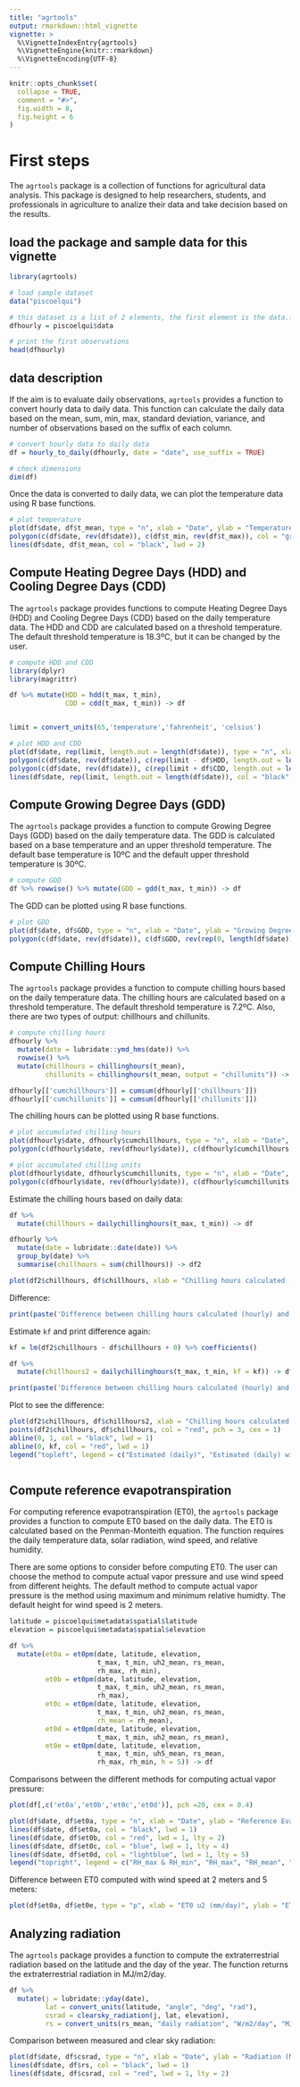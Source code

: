 ```yaml
---
title: "agrtools"
output: rmarkdown::html_vignette
vignette: >
  %\VignetteIndexEntry{agrtools}
  %\VignetteEngine{knitr::rmarkdown}
  %\VignetteEncoding{UTF-8}
---
```


```r
knitr::opts_chunk$set(
  collapse = TRUE,
  comment = "#>",
  fig.width = 8,
  fig.height = 6
)
```

# First steps

The `agrtools` package is a collection of functions for agricultural data analysis. This package is designed to help researchers, students, and professionals in agriculture to analize their data and take decision based on the results.

## load the package and sample data for this vignette

```r
library(agrtools)

# load sample dataset
data("piscoelqui")

# this dataset is a list of 2 elements, the first element is the data.frame with observations and the second element is the metadata
dfhourly = piscoelqui$data

# print the first observations
head(dfhourly)
```

## data description

If the aim is to evaluate daily observations, `agrtools` provides a function to convert hourly data to daily data. This function can calculate the daily data based on the mean, sum, min, max, standard deviation, variance, and number of observations based on the suffix of each column.

```r
# convert hourly data to daily data
df = hourly_to_daily(dfhourly, date = "date", use_suffix = TRUE)

# check dimensions
dim(df)
```

Once the data is converted to daily data, we can plot the temperature data using R base functions.

```r
# plot temperature
plot(df$date, df$t_mean, type = "n", xlab = "Date", ylab = "Temperature (ºC)", ylim = c(0, 35))
polygon(c(df$date, rev(df$date)), c(df$t_min, rev(df$t_max)), col = "gray", border = NA)
lines(df$date, df$t_mean, col = "black", lwd = 2)

```

## Compute Heating Degree Days (HDD) and Cooling Degree Days (CDD)

The `agrtools` package provides functions to compute Heating Degree Days (HDD) and Cooling Degree Days (CDD) based on the daily temperature data. The HDD and CDD are calculated based on a threshold temperature. The default threshold temperature is 18.3ºC, but it can be changed by the user.

```r
# compute HDD and CDD
library(dplyr)
library(magrittr)

df %>% mutate(HDD = hdd(t_max, t_min),
              CDD = cdd(t_max, t_min)) -> df


limit = convert_units(65,'temperature','fahrenheit', 'celsius')

# plot HDD and CDD
plot(df$date, rep(limit, length.out = length(df$date)), type = "n", xlab = "Date", ylab = "Temperatuce (ºC)", col = "black", lwd = 2, ylim = c(10, 25))
polygon(c(df$date, rev(df$date)), c(rep(limit - df$HDD, length.out = length(df$date)), rep(limit, length.out = length(df$date))), col = "red", border = NA)
polygon(c(df$date, rev(df$date)), c(rep(limit + df$CDD, length.out = length(df$date)), rep(limit, length.out = length(df$date))), col = "blue", border = NA)
lines(df$date, rep(limit, length.out = length(df$date)), col = "black", lwd = 2)

```

## Compute Growing Degree Days (GDD)

The `agrtools` package provides a function to compute Growing Degree Days (GDD) based on the daily temperature data. The GDD is calculated based on a base temperature and an upper threshold temperature. The default base temperature is 10ºC and the default upper threshold temperature is 30ºC.

```r
# compute GDD
df %>% rowwise() %>% mutate(GDD = gdd(t_max, t_min)) -> df
```

The GDD can be plotted using R base functions.

```r
# plot GDD
plot(df$date, df$GDD, type = "n", xlab = "Date", ylab = "Growing Degree Days", col = "black", lwd = 2)
polygon(c(df$date, rev(df$date)), c(df$GDD, rev(rep(0, length(df$date)))), col = "lightgreen", border = 'black')
```


## Compute Chilling Hours

The `agrtools` package provides a function to compute chilling hours based on the daily temperature data. The chilling hours are calculated based on a threshold temperature. The default threshold temperature is 7.2ºC. Also, there are two types of output: chillhours and chillunits.

```r
# compute chilling hours
dfhourly %>%
  mutate(date = lubridate::ymd_hms(date)) %>% 
  rowwise() %>% 
  mutate(chillhours = chillinghours(t_mean),
         chillunits = chillinghours(t_mean, output = "chillunits")) -> dfhourly

dfhourly[['cumchillhours']] = cumsum(dfhourly[['chillhours']])
dfhourly[['cumchillunits']] = cumsum(dfhourly[['chillunits']])
```

The chilling hours can be plotted using R base functions.

```r
# plot accumulated chilling hours
plot(dfhourly$date, dfhourly$cumchillhours, type = "n", xlab = "Date", ylab = "Chilling Hours", col = "black", lwd = 2)
polygon(c(dfhourly$date, rev(dfhourly$date)), c(dfhourly$cumchillhours, rev(rep(0, length(dfhourly$date)))), col = "lightblue", border = 'black')

```


```r
# plot accumulated chilling units
plot(dfhourly$date, dfhourly$cumchillunits, type = "n", xlab = "Date", ylab = "Chilling Units", col = "black", lwd = 2)
polygon(c(dfhourly$date, rev(dfhourly$date)), c(dfhourly$cumchillunits, rev(rep(0, length(dfhourly$date)))), col = "lightblue", border = 'black')
```

Estimate the chilling hours based on daily data:

```r
df %>% 
  mutate(chillhours = dailychillinghours(t_max, t_min)) -> df

dfhourly %>% 
  mutate(date = lubridate::date(date)) %>% 
  group_by(date) %>%
  summarise(chillhours = sum(chillhours)) -> df2

plot(df2$chillhours, df$chillhours, xlab = "Chilling hours calculated (hourly)", ylab = "Chilling hours estimated (daily)", col = "black", pch = 20, cex = 1)
```

Difference:

```r
print(paste('Difference between chilling hours calculated (hourly) and estimated (daily):', sum(df2$chillhours - df$chillhours)))
```


Estimate `kf` and print difference again:

```r
kf = lm(df2$chillhours ~ df$chillhours + 0) %>% coefficients()

df %>% 
  mutate(chillhours2 = dailychillinghours(t_max, t_min, kf = kf)) -> df

print(paste('Difference between chilling hours calculated (hourly) and estimated (daily):', sum(df2$chillhours - df$chillhours2)))
```

Plot to see the difference:

```r
plot(df2$chillhours, df$chillhours2, xlab = "Chilling hours calculated (hourly)", ylab = "Chilling hours estimated (daily)", col = "black", pch = 4, cex = 1)
points(df2$chillhours, df$chillhours, col = "red", pch = 3, cex = 1)
abline(0, 1, col = "black", lwd = 1)
abline(0, kf, col = "red", lwd = 1)
legend("topleft", legend = c("Estimated (daily)", "Estimated (daily) with kf"), col = c("black", "red"), pch = c(4,3))


```

```r
```

## Compute reference evapotranspiration

For computing reference evapotranspiration (ET0), the `agrtools` package provides a function to compute ET0 based on the daily data. The ET0 is calculated based on the Penman-Monteith equation. The function requires the daily temperature data, solar radiation, wind speed, and relative humidity.

There are some options to consider before computing ET0. The user can choose the method to compute actual vapor pressure and use wind speed from different heights. The default method to compute actual vapor pressure is the method using maximum and minimum relative humidty. The default height for wind speed is 2 meters.

```r

latitude = piscoelqui$metadata$spatial$latitude
elevation = piscoelqui$metadata$spatial$elevation

df %>% 
  mutate(et0a = et0pm(date, latitude, elevation,
                      t_max, t_min, uh2_mean, rs_mean,
                      rh_max, rh_min),
         et0b = et0pm(date, latitude, elevation,
                      t_max, t_min, uh2_mean, rs_mean,
                      rh_max),
         et0c = et0pm(date, latitude, elevation,
                      t_max, t_min, uh2_mean, rs_mean,
                      rh_mean = rh_mean),
         et0d = et0pm(date, latitude, elevation,
                      t_max, t_min, uh2_mean, rs_mean),
         et0e = et0pm(date, latitude, elevation,
                      t_max, t_min, uh5_mean, rs_mean,
                      rh_max, rh_min, h = 5)) -> df

```

Comparisons between the different methods for computing actual vapor pressure:

```r
plot(df[,c('et0a','et0b','et0c','et0d')], pch =20, cex = 0.4)
```


```r
plot(df$date, df$et0a, type = "n", xlab = "Date", ylab = "Reference Evapotranspiration (mm/day)", ylim = c(0, 10))
lines(df$date, df$et0a, col = "black", lwd = 1)
lines(df$date, df$et0b, col = "red", lwd = 1, lty = 2)
lines(df$date, df$et0c, col = "blue", lwd = 1, lty = 4)
lines(df$date, df$et0d, col = "lightblue", lwd = 1, lty = 5)
legend("topright", legend = c("RH_max & RH_min", "RH_max", "RH_mean", "no RH"), col = c("black", "red", "blue", "lightblue"), lty = c(1, 2, 4, 5), lwd = 1)


```

Difference between ET0 computed with wind speed at 2 meters and 5 meters:

```r
plot(df$et0a, df$et0e, type = "p", xlab = "ET0 u2 (mm/day)", ylab = "ET0 u5 (mm/day)", col = "black", pch = 20, cex = 1)
```

## Analyzing radiation

The `agrtools` package provides a function to compute the extraterrestrial radiation based on the latitude and the day of the year. The function returns the extraterrestrial radiation in MJ/m2/day.

```r

df %>% 
  mutate(j = lubridate::yday(date),
         lat = convert_units(latitude, "angle", "deg", "rad"),
         csrad = clearsky_radiation(j, lat, elevation),
         rs = convert_units(rs_mean, "daily radiation", "W/m2/day", "MJ/m2/day")) -> df

```

Comparison between measured and clear sky radiation:

```r
plot(df$date, df$csrad, type = "n", xlab = "Date", ylab = "Radiation (MJ/m2/day)", ylim = c(0, 35))
lines(df$date, df$rs, col = "black", lwd = 1)
lines(df$date, df$csrad, col = "red", lwd = 1, lty = 2)
```
